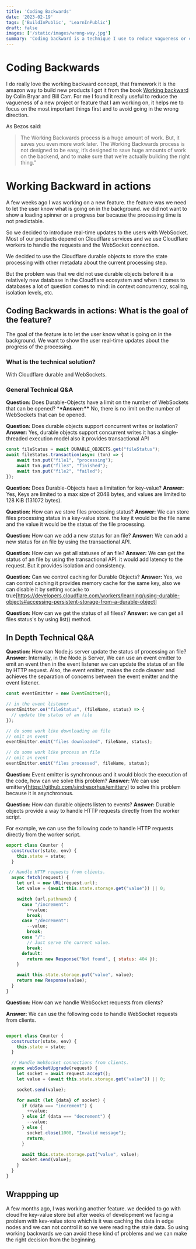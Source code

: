 ```yaml
---
title: 'Coding Backwards'
date: '2023-02-19'
tags: ['BuildInPublic', 'LearnInPublic']
draft: false
images: ['/static/images/wrong-way.jpg']
summary: 'Coding backward is a technique I use to reduce vagueness or clutter around a new project or feature.'
---
```


# Coding Backwards

I do really love the working backward concept, that framework it is the amazon way to build new products I got it from the book [Working backward](https://www.goodreads.com/en/book/show/53138083) by Colin Bryar and Bill Carr.
For me I found it really useful to reduce the vagueness of a new project or feature that I am working on, it helps me to focus on the most important things first and to avoid going in the wrong direction.

As Bezos said:

> The Working Backwards process is a huge amount of work. But, it saves you even more work later.
> The Working Backwards process is not designed to be easy, it’s designed to save huge amounts of work on the backend,
> and to make sure that we’re actually building the right thing.”

# Working Backward in actions

A few weeks ago I was working on a new feature. the feature was we need to let the user know what is going on in the background.
we did not want to show a loading spinner or a progress bar because the processing time is not predictable.

So we decided to introduce real-time updates to the users with WebSocket. Most of our products depend on Cloudflare services and we use Cloudflare workers to handle the requests and the WebSocket connection.

We decided to use the Cloudflare durable objects to store the state processing with other metadata about the current processing step.

But the problem was that we did not use durable objects before it is a relatively new database in the Cloudflare ecosystem and when it comes to databases a lot of question comes to mind: in context concurrency, scaling, isolation levels, etc.

## Coding Backwards in actions: What is the goal of the feature?

The goal of the feature is to let the user know what is going on in the background. We want to show the user real-time updates about the progress of the processing.

### What is the technical solution?

With Cloudflare durable and WebSockets.

### General Technical Q&A

**Question:** Does Durable-Objects have a limit on the number of WebSockets that can be opened? \***\*Answer:\*\*** No, there is no limit on the number of WebSockets that can be opened.

**Question:** Does durable objects support concurrent writes or isolation?
**Answer:** Yes, durable objects support concurrent writes it has a single-threaded execution model also it provides transactional API

```JavaScript
const fileStatus = await DURABLE_OBJECTS.get("fileStatus");
await fileStatus.transaction(async (txn) => {
    await txn.put("file1", "processing");
    await txn.put("file3", "finished");
    await txn.put("file2", "failed");
});
```

**Question:** Does Durable-Objects have a limitation for key-value?
**Answer:** Yes, Keys are limited to a max size of 2048 bytes, and values are limited to 128 KiB (131072 bytes).

**Question:** How can we store files processing status?
**Answer:** We can store files processing status in a key-value store. the key it would be the file name and the value it would be the status of the file processing.

**Question:** How can we add a new status for an file?
**Answer:** We can add a new status for an file by using the transactional API.

**Question:** How can we get all statuses of an file?
**Answer:** We can get the status of an file by using the transactional API. it would add latency to the request. But it provides isolation and consistency.

**Question:** Can we control caching for Durable Objects?
**Answer:** Yes, we can control caching it provides memory cache for the same key, also we can disable it by setting `noCache` to true[https://developers.cloudflare.com/workers/learning/using-durable-objects#accessing-persistent-storage-from-a-durable-object]

**Question:** How can we get the status of all filess?
**Answer:** we can get all files status's by using list() method.

## In Depth Technical Q&A

**Question:** How can Node.js server update the status of processing an file?
**Answer:** Internally, in the Node.js Server, We can use an event emitter to emit an event then in the event listener we can update the status of an file by HTTP request.
Also, the event emitter, makes the code cleaner and achieves the separation of concerns between the event emitter and the event listener.

```JavaScript
const eventEmitter = new EventEmitter();

// in the event listener
eventEmitter.on("fileStatus", (fileName, status) => {
  // update the status of an file
});

// do some work like downloading an file
// emit an event
eventEmitter.emit("files downloaded", fileName, status);

// do some work like process an file
// emit an event
eventEmitter.emit("files processed", fileName, status);
```

**Question:** Event emitter is synchronous and it would block the execution of the code, how can we solve this problem?
**Answer:** We can use emittery[https://github.com/sindresorhus/emittery] to solve this problem because it is asynchronous.

**Question:** How can durable objects listen to events?
**Answer:** Durable objects provide a way to handle HTTP requests directly from the worker script.

For example, we can use the following code to handle HTTP requests directly from the worker script.

```JavaScript
export class Counter {
  constructor(state, env) {
    this.state = state;
  }

 // Handle HTTP requests from clients.
  async fetch(request) {
    let url = new URL(request.url);
    let value = (await this.state.storage.get("value")) || 0;

    switch (url.pathname) {
      case "/increment":
        ++value;
        break;
      case "/decrement":
        --value;
        break;
      case "/":
        // Just serve the current value.
        break;
      default:
        return new Response("Not found", { status: 404 });
    }

    await this.state.storage.put("value", value);
    return new Response(value);
  }
}

```

**Question:** How can we handle WebSocket requests from clients?

**Answer:** We can use the following code to handle WebSocket requests from clients.

```JavaScript

export class Counter {
  constructor(state, env) {
    this.state = state;
  }

  // Handle WebSocket connections from clients.
  async webSocketUpgrade(request) {
    let socket = await request.accept();
    let value = (await this.state.storage.get("value")) || 0;

    socket.send(value);

    for await (let {data} of socket) {
      if (data === "increment") {
        ++value;
      } else if (data === "decrement") {
        --value;
      } else {
        socket.close(1008, "Invalid message");
        return;
      }

      await this.state.storage.put("value", value);
      socket.send(value);
    }
  }
}

```

## Wrappping up

A few months ago, I was working another feature. we decided to go with cloudlfre key-value store but after weeks of development we facing a problem with kev-value store which is it was caching the data in edge nodes and we can not control it so we were reading the stale data.
So using working backwards we can avoid these kind of problems and we can make the right decision from the beginning.
